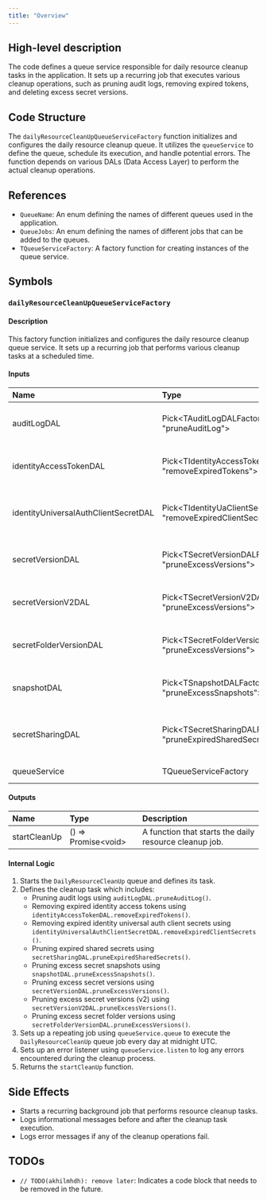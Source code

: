 ```yaml
---
title: "Overview"
---
```


## High-level description
The code defines a queue service responsible for daily resource cleanup tasks in the application. It sets up a recurring job that executes various cleanup operations, such as pruning audit logs, removing expired tokens, and deleting excess secret versions.

## Code Structure
The `dailyResourceCleanUpQueueServiceFactory` function initializes and configures the daily resource cleanup queue. It utilizes the `queueService` to define the queue, schedule its execution, and handle potential errors. The function depends on various DALs (Data Access Layer) to perform the actual cleanup operations.

## References
- `QueueName`: An enum defining the names of different queues used in the application.
- `QueueJobs`: An enum defining the names of different jobs that can be added to the queues.
- `TQueueServiceFactory`: A factory function for creating instances of the queue service.

## Symbols

### `dailyResourceCleanUpQueueServiceFactory`
#### Description
This factory function initializes and configures the daily resource cleanup queue service. It sets up a recurring job that performs various cleanup tasks at a scheduled time.

#### Inputs
| Name | Type | Description |
|:-----|:-----|:------------|
| auditLogDAL | Pick&lt;TAuditLogDALFactory, "pruneAuditLog"&gt; | An object providing access to the `pruneAuditLog` method of the AuditLogDAL. |
| identityAccessTokenDAL | Pick&lt;TIdentityAccessTokenDALFactory, "removeExpiredTokens"&gt; | An object providing access to the `removeExpiredTokens` method of the IdentityAccessTokenDAL. |
| identityUniversalAuthClientSecretDAL | Pick&lt;TIdentityUaClientSecretDALFactory, "removeExpiredClientSecrets"&gt; | An object providing access to the `removeExpiredClientSecrets` method of the IdentityUaClientSecretDAL. |
| secretVersionDAL | Pick&lt;TSecretVersionDALFactory, "pruneExcessVersions"&gt; | An object providing access to the `pruneExcessVersions` method of the SecretVersionDAL. |
| secretVersionV2DAL | Pick&lt;TSecretVersionV2DALFactory, "pruneExcessVersions"&gt; | An object providing access to the `pruneExcessVersions` method of the SecretVersionV2DAL. |
| secretFolderVersionDAL | Pick&lt;TSecretFolderVersionDALFactory, "pruneExcessVersions"&gt; | An object providing access to the `pruneExcessVersions` method of the SecretFolderVersionDAL. |
| snapshotDAL | Pick&lt;TSnapshotDALFactory, "pruneExcessSnapshots"&gt; | An object providing access to the `pruneExcessSnapshots` method of the SnapshotDAL. |
| secretSharingDAL | Pick&lt;TSecretSharingDALFactory, "pruneExpiredSharedSecrets"&gt; | An object providing access to the `pruneExpiredSharedSecrets` method of the SecretSharingDAL. |
| queueService | TQueueServiceFactory | An instance of the queue service factory. |

#### Outputs
| Name | Type | Description |
|:-----|:-----|:------------|
| startCleanUp | () =&gt; Promise&lt;void&gt; | A function that starts the daily resource cleanup job. |

#### Internal Logic
1. Starts the `DailyResourceCleanUp` queue and defines its task.
2. Defines the cleanup task which includes:
    - Pruning audit logs using `auditLogDAL.pruneAuditLog()`.
    - Removing expired identity access tokens using `identityAccessTokenDAL.removeExpiredTokens()`.
    - Removing expired identity universal auth client secrets using `identityUniversalAuthClientSecretDAL.removeExpiredClientSecrets()`.
    - Pruning expired shared secrets using `secretSharingDAL.pruneExpiredSharedSecrets()`.
    - Pruning excess secret snapshots using `snapshotDAL.pruneExcessSnapshots()`.
    - Pruning excess secret versions using `secretVersionDAL.pruneExcessVersions()`.
    - Pruning excess secret versions (v2) using `secretVersionV2DAL.pruneExcessVersions()`.
    - Pruning excess secret folder versions using `secretFolderVersionDAL.pruneExcessVersions()`.
3. Sets up a repeating job using `queueService.queue` to execute the `DailyResourceCleanUp` queue job every day at midnight UTC.
4. Sets up an error listener using `queueService.listen` to log any errors encountered during the cleanup process.
5. Returns the `startCleanUp` function.

## Side Effects
- Starts a recurring background job that performs resource cleanup tasks.
- Logs informational messages before and after the cleanup task execution.
- Logs error messages if any of the cleanup operations fail.

## TODOs
- `// TODO(akhilmhdh): remove later`: Indicates a code block that needs to be removed in the future.
